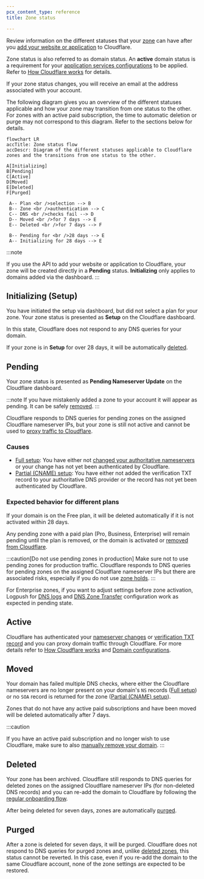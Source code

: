 ```yaml
---
pcx_content_type: reference
title: Zone status

---
```


Review information on the different statuses that your [zone](/dns/concepts/#zone) can have after you [add your website or application](/fundamentals/manage-domains/add-site/) to Cloudflare.

Zone status is also referred to as domain status. An **active** domain status is a requirement for your [application services configurations](/fundamentals/manage-domains/add-site/) to be applied. Refer to [How Cloudflare works](/fundamentals/concepts/how-cloudflare-works/) for details.

If your zone status changes, you will receive an email at the address associated with your account.

The following diagram gives you an overview of the different statuses applicable and how your zone may transition from one status to the other. For zones with an active paid subscription, the time to automatic deletion or purge may not correspond to this diagram. Refer to the sections below for details.

```mermaid
flowchart LR
accTitle: Zone status flow
accDescr: Diagram of the different statuses applicable to Cloudflare zones and the transitions from one status to the other.

A[Initializing]
B[Pending]
C[Active]
D[Moved]
E[Deleted]
F[Purged]

 A-- Plan <br />selection --> B
 B-- Zone <br />authentication --> C
 C-- DNS <br />checks fail --> D
 D-- Moved <br />for 7 days --> E
 E-- Deleted <br />for 7 days --> F

 B-- Pending for <br />28 days --> E
 A-- Initializing for 28 days --> E
```

:::note

If you use the API to add your website or application to Cloudflare, your zone will be created directly in a **Pending** status. **Initializing** only applies to domains added via the dashboard.
:::

## Initializing (Setup)

You have initiated the setup via dashboard, but did not select a plan for your zone. Your zone status is presented as **Setup** on the Cloudflare dashboard.

In this state, Cloudflare does not respond to any DNS queries for your domain.

If your zone is in **Setup** for over 28 days, it will be automatically [deleted](#deleted).

## Pending

Your zone status is presented as **Pending Nameserver Update** on the Cloudflare dashboard.

:::note
If you have mistakenly added a zone to your account it will appear as pending. It can be safely [removed](/fundamentals/manage-domains/remove-domain/).
:::

Cloudflare responds to DNS queries for pending zones on the assigned Cloudflare nameserver IPs, but your zone is still not active and cannot be used to [proxy traffic to Cloudflare](/dns/proxy-status/limitations/#pending-domains).

### Causes

* [Full setup](/dns/zone-setups/full-setup/): You have either not [changed your authoritative nameservers](/dns/nameservers/update-nameservers/) or your change has not yet been authenticated by Cloudflare.
* [Partial (CNAME) setup](/dns/zone-setups/partial-setup/): You have either not added the verification TXT record to your authoritative DNS provider or the record has not yet been authenticated by Cloudflare.

### Expected behavior for different plans

If your domain is on the Free plan, it will be deleted automatically if it is not activated within 28 days.

Any pending zone with a paid plan (Pro, Business, Enterprise) will remain pending until the plan is removed, or the domain is activated or [removed from Cloudflare](/fundamentals/manage-domains/remove-domain/).

:::caution[Do not use pending zones in production]
Make sure not to use pending zones for production traffic. Cloudflare responds to DNS queries for pending zones on the assigned Cloudflare nameserver IPs but there are associated risks, especially if you do not use [zone holds](/fundamentals/account/account-security/zone-holds/).
:::

For Enterprise zones, if you want to adjust settings before zone activation, Logpush for [DNS logs](/logs/reference/log-fields/zone/dns_logs/) and [DNS Zone Transfer](/dns/zone-setups/zone-transfers/) configuration work as expected in pending state.

## Active

Cloudflare has authenticated your [nameserver changes](/dns/nameservers/update-nameservers/) or [verification TXT record](/dns/zone-setups/partial-setup/setup/#2-verify-ownership-for-your-domain) and you can proxy domain traffic through Cloudflare. For more details refer to [How Cloudflare works](/fundamentals/concepts/how-cloudflare-works/) and [Domain configurations](/fundamentals/manage-domains/add-site/).

## Moved

Your domain has failed multiple DNS checks, where either the Cloudflare nameservers are no longer present on your domain's `NS` records ([Full setup](/dns/zone-setups/full-setup/)) or no `SOA` record is returned for the zone ([Partial (CNAME) setup](/dns/zone-setups/partial-setup/)).

Zones that do not have any active paid subscriptions and have been moved will be deleted automatically after 7 days.

:::caution

If you have an active paid subscription and no longer wish to use Cloudflare, make sure to also [manually remove your domain](/fundamentals/manage-domains/remove-domain/).
:::

## Deleted

Your zone has been archived. Cloudflare still responds to DNS queries for deleted zones on the assigned Cloudflare nameserver IPs (for non-deleted DNS records) and you can re-add the domain to Cloudflare by following the [regular onboarding flow](/fundamentals/manage-domains/add-site/).

After being deleted for seven days, zones are automatically [purged](#purged).

## Purged

After a zone is deleted for seven days, it will be purged. Cloudflare does not respond to DNS queries for purged zones and, unlike [deleted zones](#deleted), this status cannot be reverted. In this case, even if you re-add the domain to the same Cloudflare account, none of the zone settings are expected to be restored.
